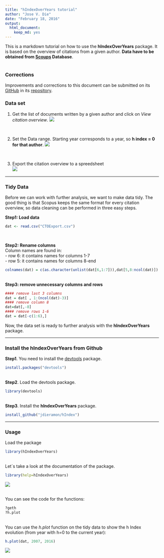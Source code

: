 ```yaml
---
title: "hIndexOverYears tutorial"
author: "Jose V. Die"
date: "February 18, 2016"
output: 
  html_document: 
    keep_md: yes
---
```

  
This is a markdown tutorial on how to use the **hIndexOverYears** package. It is based on the overview of citations from a given author. **Data have to be obtained
from [Scoups](www.scopus.com) Database**.  
<br>  
  
### Corrections

Improvements and corrections to this document can be submitted on its [GitHub](https://github.com/jdieramon/hIndex/blob/master/tutorial.Rmd) in its [repository](https://github.com/jdieramon/hIndex).

### Data set
1. Get the list of documents written by a given author and click on *View citation overview*.
![](figures/fig1.png)
  
<br>  
    
2. Set the Data range. Starting year corresponds to a year, so **h index = 0 for that author**. 
![](figures/fig2.png)
  
<br>  

3. Export the citation overview to a spreedsheet  
![](figures/fig3.png)

***
### Tidy Data
Before we can work with further analysis, we want to make data tidy. The good thing is that Scopus keeps the same format for every citation overview, so data cleaning can be performed in three easy steps.  

**Step1: Load data**
```r
dat <- read.csv("CTOExport.csv")
```
<br>

**Step2: Rename columns**  
Column names are found in:  
- row 6: it contains names for columns 1-7     
- row 5: it contains names for columns 8-end
```r
colnames(dat) = c(as.character(unlist(dat[6,1:7])),dat[5,8:ncol(dat)])
```
<br>
**Step3: remove unnecessary columns and rows**  
```r
#### remove last 3 columns
dat = dat[ , 1:(ncol(dat)-3)]
#### remove column 8
dat=dat[,-8]
#### remove rows 1-6
dat = dat[-c(1:6),]
```

Now, the data set is ready to further analysis with the **hIndexOverYears** package. 
  
***
### Install the hIndexOverYears from Github
**Step1**. You need to install the [devtools](https://github.com/hadley/devtools) package.
```r
install.packages("devtools")
```
<br>
**Step2**. Load the devtools package.
```r
library(devtools)
```
<br>
**Step3**. Install the **hIndexOverYears** package. 
```r
install_github("jdieramon/hIndex")
```

***
### Usage
Load the package
```r
library(hIndexOverYears)
```

<br>
Let´s take a look at the documentation of the package.
```r
library(help=hIndexOverYears)
```
![](figures/fig4.png)

<br>
You can see the code for the functions:
```r
?geth
?h.plot
```

<br>
You can use the *h.plot* function on the tidy data to show the h Index evolution (from year with h=0 to the current year):
```r
h.plot(dat, 2007, 2016)
```
![](figures/Rplot.png)
